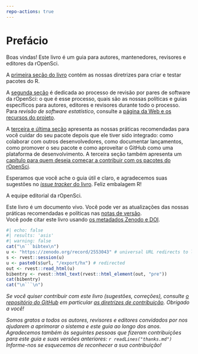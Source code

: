 ```yaml
---
repo-actions: true
---
```


# Prefácio {.unnumbered}

Boas vindas! Este livro é um guia para autores, mantenedores, revisores e editores da rOpenSci.

A [primeira seção do livro](#building) contém as nossas diretrizes para criar e testar pacotes do R.

A [segunda seção](#softwarereviewintro) é dedicada ao processo de revisão por pares de software da rOpenSci: o que é esse processo, quais são as nossas políticas e guias específicos para autores, editores e revisores durante todo o processo. Para *revisão de software estatístico*, consulte a [página da Web e os recursos do projeto](https://ropensci.org/stat-software-review/).

A [terceira e última seção](#collaboration) apresenta as nossas práticas recomendadas para você cuidar do seu pacote depois que ele tiver sido integrado: como colaborar com outros desenvolvedores, como documentar lançamentos, como promover o seu pacote e como aproveitar o GitHub como uma plataforma de desenvolvimento. A terceira seção também apresenta um [capítulo para quem deseja começar a contribuir com os pacotes do rOpenSci](#contributingguide).

Esperamos que você ache o guia útil e claro, e agradecemos suas sugestões no [*issue tracker* do livro](https://github.com/ropensci/dev_guide/issues). Feliz embalagem R!

A equipe editorial da rOpenSci.

Este livro é um documento vivo.
Você pode ver as atualizações das nossas práticas recomendadas e políticas nas [notas de versão](#booknews).  
Você pode citar este livro usando [os metadados Zenodo e DOI](https://doi.org/10.5281/zenodo.2553043).

````r
#| echo: false
#| results: 'asis' 
#| warning: false
cat("\n```bibtex\n")
u <- "https://zenodo.org/record/2553043" # universal URL redirects to latest
s <- rvest::session(u)
u <- paste0(s$url, "/export/hx") # redirected
out <- rvest::read_html(u)
bibentry <- rvest::html_text(rvest::html_element(out, "pre"))
cat(bibentry)
cat("\n```\n")
````

*Se você quiser contribuir com este livro (sugestões, correções), consulte [o repositório do GitHub](https://github.com/ropensci/dev_guide) em particular [as diretrizes de contribuição](https://github.com/ropensci/dev_guide#contributing). Obrigado a você!*

*Somos gratos a todos os autores, revisores e editores convidados por nos ajudarem a aprimorar o sistema e este guia ao longo dos anos. Agradecemos também às seguintes pessoas que fizeram contribuições para este guia e suas versões anteriores: `r readLines("thanks.md")` Informe-nos se esquecemos de reconhecer a sua contribuição!*


